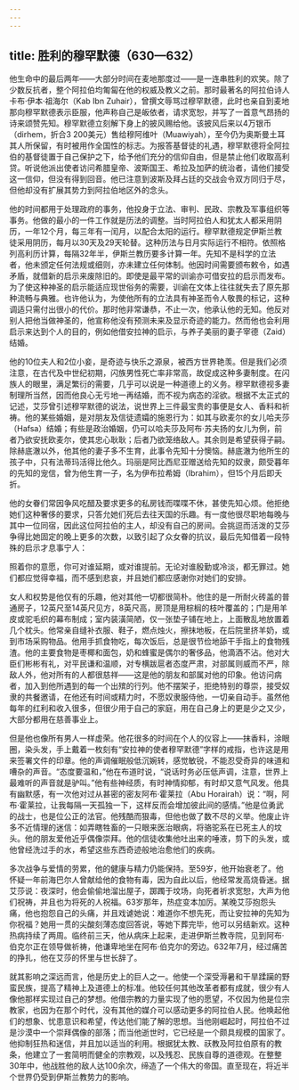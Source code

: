 ```yaml
---
---
---
```

title: 胜利的穆罕默德（630—632）
---




他生命中的最后两年——大部分时间在麦地那度过——是一连串胜利的欢笑。除了少数反抗者，整个阿拉伯均匍匐在他的权威及教义之前。那时最著名的阿拉伯诗人卡布·伊本·祖海尔（Kab Ibn Zuhair），曾撰文辱骂过穆罕默德，此时也亲自到麦地那向穆罕默德表示臣服，他声称自己是皈依者，请求宽恕，并写了一首意气昂扬的诗来颂赞先知。穆罕默德立刻解下身上的披风赐给他。该披风后来以4万银币（dirhem，折合3 200美元）售给穆阿维叶（Muawiyah），至今仍为奥斯曼土耳其人所保留，有时被用作全国性的标志。为报答基督徒的礼遇，穆罕默德将全阿拉伯的基督徒置于自己保护之下，给予他们充分的信仰自由，但是禁止他们收取高利贷。听说他派出使者访问希腊皇帝、波斯国王、希拉及加萨的统治者，请他们接受这一信仰，但没有得到回音。他已注意到波斯及拜占廷的交战会令双方同归于尽，但他却没有扩展其势力到阿拉伯地区外的念头。

他的时间都用于处理政府的事务，他投身于立法、审判、民政、宗教及军事组织等事务。他做的最小的一件工作就是历法的调整。当时阿拉伯人和犹太人都采用阴历，一年12个月，每三年有一闰月，以配合太阳的运行。穆罕默德规定伊斯兰教徒采用阴历，每月以30天及29天轮替。这种历法与日月实际运行不相符。依照格列高利历计算，每隔32年半，伊斯兰教历要多计算一年。先知不是科学的立法者，他未颁定任何法规或细则，亦未建立任何体制。他因时间需要颁布敕令，如遇矛盾，就借新的启示来废除旧的。即使是最平常的训谕亦可借安拉的启示而发布。为了使这种神圣的启示能适应现世俗务的需要，训谕在文体上往往就失去了原先那种流畅与典雅。也许他认为，为使他所有的立法具有神圣而令人敬畏的标记，这种调适只需付出很小的代价。那时他非常谦恭，不止一次，他承认他的无知。他反对别人把他当做神圣的，他宣称他没有预测未来及显示奇迹的能力。然而他也会利用启示来达到个人的目的，例如他借安拉神的启示，与养子美丽的妻子宰德（Zaid）结婚。

他的10位夫人和2位小妾，是奇迹与快乐之源泉，被西方世界艳羡。但是我们必须注意，在古代及中世纪初期，闪族男性死亡率非常高，故促成这种多妻制度。在闪族人的眼里，满足繁衍的需要，几乎可以说是一种道德上的义务。穆罕默德视多妻制理所当然，因而他良心无亏地一再结婚，而不视为病态的淫欲。根据不太正式的记述，艾莎曾引述穆罕默德的说法，说世界上三件最宝贵的事便是女人、香料和祈祷。他的某些婚姻，是对朋友及信徒遗孀的施恩行为：如其与欧麦尔的女儿哈夫莎（Hafsa）结婚；有些是政治婚姻，仍可以哈夫莎及阿布·苏夫扬的女儿为例，前者乃欲安抚欧麦尔，使其忠心耿耿；后者乃欲笼络敌人。其余则是希望获得子嗣。除赫底澈以外，他其他的妻子多不生育，此事令先知十分懊恼。赫底澈为他所生的孩子中，只有法蒂玛活得比他久。玛丽是阿比西尼亚赠送给先知的奴隶，颇受暮年的先知的宠信，曾为他生育一子，名为伊布拉希姆（Ibrahim），但15个月后即夭折。

他的女眷们常因争风吃醋及要求更多的私房钱而喋喋不休，甚使先知心烦。他拒绝她们这种奢侈的要求，只答允她们死后去往天国的乐趣。有一度他很尽职地每晚与其中一位同宿，因此这位阿拉伯的主人，却没有自己的房间。会挑逗而活泼的艾莎争得比她固定的晚上更多的次数，以致引起了众女眷的抗议，最后先知借着一段特殊的启示才息事宁人：

照着你的意愿，你可对谁延期，或对谁提前。无论对谁殷勤或冷淡，都无罪过。她们都应觉得幸福，而不感到悲哀，并且她们都应感谢你对她们的安排。



女人和权势是他仅有的乐趣，他对其他一切都很简朴。他住的是一所耐火砖盖的普通房子，12英尺至14英尺见方，8英尺高，房顶是用棕榈的枝叶覆盖的；门是用羊皮或驼毛织的幕布制成；室内装潢简陋，仅一张垫子铺在地上，上面散乱地放置着几个枕头。他常亲自缝补衣服、鞋子，燃点烛火，擦抹地板，在后院里挤羊奶，或到市场采购物品。他用手抓食物吃，每次饭后，总是很节俭地舔干手指上的食物残渣。他的主要食物是枣椰和面包，奶和蜂蜜是偶尔的奢侈品，他滴酒不沾。他对大臣们彬彬有礼，对平民谦和温顺，对专横跋扈者态度严肃，对部属则威而不严，除敌人外，他对所有的人都很慈祥——这是他的朋友和部属对他的印象。他访问病者，加入到他所遇到的每一个出殡的行列。他不摆架子，拒绝特别的尊崇，接受奴隶的共餐邀请，在他还有时间或精力时，不愿奴隶服侍他，一切亲自动手。虽然他每年的红利和收入很多，但很少用于自己的家庭，用在自己身上的更是少之又少，大部分都用在慈善事业上。

但是他也像所有男人一样虚荣。他花很多的时间在个人的仪容上——抹香料，涂眼圈，染头发，手上戴着一枚刻有“安拉神的使者穆罕默德”字样的戒指，也许这是用来签署文件的印章。他的声调催眠般低沉婉转，感觉敏锐，不能忍受奇异的味道和嘈杂的声音。“态度要温和，”他在布道时说，“说话时务必压低声调，注意，世界上最难听的声音就是驴叫。”他有些神经质，有时神情抑郁，有时却又意气风发。他具有幽默感，有一次他对过从甚密的密友阿布·霍莱拉（Abu Horairah）说：“啊，阿布·霍莱拉，让我每隔一天孤独一下，这样反而会增加彼此间的感情。”他是位勇武的战士，也是位公正的法官。他残酷而狠毒，但他也做了数不尽的义举。他废止许多不近情理的迷信：如弄瞎牲畜的一只眼来医治眼病，将骆驼系在已死主人的坟头。他的朋友爱他近乎偶像崇拜。他的信徒收集他吐出来的唾液，剪下的头发，或他曾经洗过手的水，希望这些东西奇迹般地治愈他们的疾病。

多次战争与爱情的劳累，他的健康与精力仍能保持。至59岁，他开始衰老了。他怀疑一年前海巴尔人曾献给他的食物有毒，因为自此以后，他经常发高烧昏迷。据艾莎说：夜深时，他会偷偷地溜出屋子，踯躅于坟场，向死者祈求宽恕，大声为他们祝祷，并且也为将死的人祝福。63岁那年，热症变本加厉。某晚艾莎抱怨头痛，他也抱怨自己的头痛，并且戏谑她说：难道你不想先死，而让安拉神的先知为你祝福？她用一贯的尖酸刻薄态度回答说，等她下葬完毕，他可以另结新欢。这种热病持续了两周。临终前三天，他从病床上起来，走进伊斯兰教寺院，见到阿布·伯克尔正在领导做祈祷，他谦卑地坐在阿布·伯克尔的旁边。632年7月，经过痛苦的挣扎，他在艾莎的怀里与世长辞了。

就其影响之深远而言，他是历史上的巨人之一。他使一个深受溽暑和干旱蹂躏的野蛮民族，提高了精神上及道德上的标准。他较任何其他改革者都有成就，很少有人像他那样实现过自己的梦想。他借宗教的力量实现了他的愿望，不仅因为他是位宗教家，也因为在那个时代，没有其他的媒介可以感动更多的阿拉伯人民。他唤起他们的想象、忧患意识和希望，传达他们能了解的思想。当他刚崛起时，阿拉伯不过是沙漠中一个崇拜偶像的部落；而当他逝世时，它已经是一个颇具规模的国家了。他抑制狂热和迷信，并且加以适当的利用。根据犹太教、祆教及阿拉伯原有的教条，他建立了一套简明而健全的宗教观，以及残忍、民族自尊的道德观。在整整30年中，他战胜他的敌人达100余次，缔造了一个伟大的帝国。直至现在，将近半个世界仍受到伊斯兰教势力的影响。